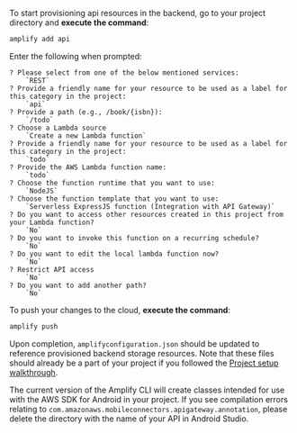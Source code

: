 To start provisioning api resources in the backend, go to your project directory and **execute the command**:

```bash
amplify add api
```

Enter the following when prompted:
```console
? Please select from one of the below mentioned services: 
    `REST`
? Provide a friendly name for your resource to be used as a label for this category in the project: 
    `api`
? Provide a path (e.g., /book/{isbn}): 
    `/todo`
? Choose a Lambda source 
    `Create a new Lambda function`
? Provide a friendly name for your resource to be used as a label for this category in the project: 
    `todo`
? Provide the AWS Lambda function name: 
    `todo`
? Choose the function runtime that you want to use: 
    `NodeJS`
? Choose the function template that you want to use: 
    `Serverless ExpressJS function (Integration with API Gateway)`
? Do you want to access other resources created in this project from your Lambda function? 
    `No`
? Do you want to invoke this function on a recurring schedule? 
    `No`
? Do you want to edit the local lambda function now?
    `No`
? Restrict API access 
    `No`
? Do you want to add another path? 
    `No`
```

To push your changes to the cloud, **execute the command**:

```bash
amplify push
```

Upon completion, `amplifyconfiguration.json` should be updated to reference provisioned backend storage resources.  Note that these files should already be a part of your project if you followed the [Project setup walkthrough](/lib/project-setup/create-application).

<Callout warning>

The current version of the Amplify CLI will create classes intended for use with the AWS SDK for Android in your project. If you see compilation errors relating to `com.amazonaws.mobileconnectors.apigateway.annotation`, please delete the directory with the name of your API in Android Studio.

</Callout>
